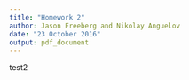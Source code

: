```yaml
---
title: "Homework 2"
author: Jason Freeberg and Nikolay Anguelov
date: "23 October 2016"
output: pdf_document
---
```


test2